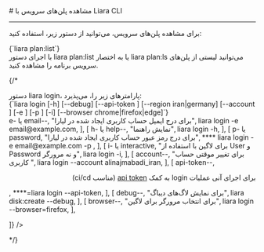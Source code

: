 

<Layout>
<Head>
<title>مستندات مشاهده پلن‌های سرویس با Liara CLI - لیارا</title>
<meta property="og:title" content="مستندات خدمات رایانش ابری لیارا" />
<meta property="og:description" content="مستندات مربوط به نحوه مشاهده پلن‌های سرویس در رابط کاربری خط فرمان لیارا"  />
<meta property="og:image" content="https://files.liara.ir/liara/logos/liara-poster.jpg" />
</Head>
# مشاهده پلن‌های سرویس با Liara CLI
<hr className="mb-2" />

برای 
مشاهده پلن‌های سرویس، 
می‌توانید از دستور زیر، استفاده کنید: 

<div className="h-2" />
<div dir="ltr">
<Highlight className='bash'>
{`liara plan:list`}
</Highlight>
</div>
<div className="h-2" />
<Asciinema id="list-plans" />
با اجرای دستور <Important>liara plan:list</Important> یا به اختصار <Important>liara plan:ls</Important> می‌توانید لیستی از پلن‌های سرویس برنامه را مشاهده کنید.

{/* 
<Section id="command-parameters" title="پارامترهای دستور" />
دستور <Important>liara login</Important>، پارامترهای زیر را، می‌پذیرد:

<div className="h-2" />
<div dir="ltr">
<Highlight className='bash'>
{`liara login [-h] [--debug] [--api-token <value>] [--region iran|germany] [--account <value>] [-e <value>] [-p <value>] [-i] [--browser chrome|firefox|edge]`}
</Highlight>
</div>

<Table headers={[
  "پارامتر",
  "توضیحات",
  "مثال",
]} data={[
  [
    <Important>e- یا email--</Important>,
    "برای درج ایمیل حساب کاربری ایجاد شده در لیارا",
    <Important>liara login -e email@example.com</Important>,
  ],
  [
    <Important>h- یا help--</Important>,
    "نمایش راهنما",
    <Important>liara login -h</Important>,
  ],
  [
    <Important>p- یا password</Important>,
    "برای درج رمز عبور حساب کاربری ایجاد شده در لیارا",
    <Important>**** liara login -e email@example.com -p </Important>,
  ],
  [
    <Important>i- یا interactive</Important>,
    "برای لاگین با استفاده از User و Password و نه مرورگر",
    <Important>liara login -i</Important>,
  ],
  [
    <Important>account--</Important>,
    "برای تغییر موقتی حساب کاربری ",
    <Important>liara login --account alinajmabadi_iran</Important>,
  ],
  [
    <Important>api-token--</Important>,
    <div dir="rtl">
    <p> برای اجرای آنی عملیات login به کمک <a href="/references/api/about" className="text-[#2196f3] ">api token</a> (مناسب ci/cd)</p>
    </div>,
    <Important>****=liara login --api-token</Important>,
  ],
  [
    <Important>debug--</Important>,
    "برای نمایش لاگ‌های دیباگ",
    <Important>liara disk:create --debug</Important>,
  ],
  [
    <Important>browser--</Important>,
    "برای انتخاب مرورگر برای لاگین",
    <Important>liara login --browser=firefox</Important>,
  ],

]} />
<div className="h-3" /> */}

</Layout>